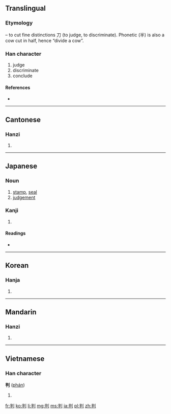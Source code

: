 {{also|刊}}
==Translingual==

===Etymology===
{{Han compound|半|t1=half (cow)|刀|t2=knife|alt2=刂|ls=psc|c2=s|c1=p}} – to cut fine distinctions 刀 (to judge, to discriminate). Phonetic (半) is also a cow cut in half, hence “divide a cow”.

===Han character===
{{Han char|rn=18|rad=刀|as=05|sn=7|four=9250<sub>0</sub>|canj=火手中弓 (FQLN)}}

# judge
# discriminate
# conclude

====References====
* {{Han ref|kx=0138.110|dkj=01923|dj=0311.120|hdz=10331.050|uh=5224|ud=21028|bh=A750|bd=42832}}

----

==Cantonese==

===Hanzi===
{{yue-hanzi|jyut=|y=pun3}}

# {{defn|lang=yue|sort=刀05}}

----

==Japanese==

===Noun===
{{ja-noun|k|hira=はん|rom=han}}

# [[stamp]], [[seal]]
# [[judgement]]

===Kanji===
{{ja-kanji|grade=5|rs=刀05}}

# {{defn|lang=ja|sort=刀05}}

====Readings====
* {{ja-readings|on=[[はん]] (han), [[ばん]] (ban)|kun=[[わける]] (wakeru)}}

----

==Korean==

===Hanja===
{{ko-hanja|hangeul=판|rv=pan|mr=p'an}}

# {{defn|lang=ko|sort=刀05}}

----

==Mandarin==

===Hanzi===
{{cmn-hanzi|pin=[[pàn]] ([[pan4]])|wg=p'an<sup>4</sup>}}

# {{defn|lang=cmn|sort=刀05}}

----

==Vietnamese==

===Han character===
'''判''' ([[phán]])

# {{defn|lang=vi}}

[[fr:判]]
[[ko:判]]
[[li:判]]
[[mg:判]]
[[ms:判]]
[[ja:判]]
[[pl:判]]
[[zh:判]]